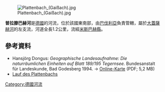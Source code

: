 {{Coord|47.73477|N|11.64854|E|display=title}}
[[Image:Plattenbach_(Gaißach).jpg|right]]

'''普拉滕巴赫河'''是[[德國|德國]]的河流，位於該國東南部，由[[巴伐利亞|巴伐利亞]]負責管轄，屬於[[大蓋薩赫河|大蓋薩赫河]]的左支流，河道全長1.2公里，流經[[米斯巴赫縣|米斯巴赫縣]]。

==參考資料==
* Hansjörg Dongus: ''Geographische Landesaufnahme: Die naturräumlichen Einheiten auf Blatt 189/195 Tegernsee.'' Bundesanstalt für Landeskunde, Bad Godesberg 1994. → [http://geographie.giersbeck.de/karten/189.pdf Online-Karte] {{Wayback|url=http://geographie.giersbeck.de/karten/189.pdf |date=20140207160624 }} (PDF; 5,2 MB)
* [http://geoportal.bayern.de/bayernatlas/?zoom=10&bgLayer=tk&Y=4473433.50&X=5288360.00&lang=de&topic=ba Lauf des Plattenbachs] {{Wayback|url=http://geoportal.bayern.de/bayernatlas/?zoom=10&bgLayer=tk&Y=4473433.50&X=5288360.00&lang=de&topic=ba |date=20160304130325 }}

{{Germany-geo-stub}}
[[Category:德國河流|Category:德國河流]]